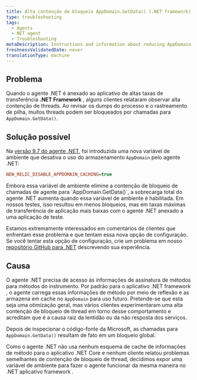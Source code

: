 ```yaml
---
title: Alta contenção de bloqueio AppDomain.GetData() (.NET framework)
type: troubleshooting
tags:
  - Agents
  - NET agent
  - Troubleshooting
metaDescription: Instructions and information about reducing AppDomain.GetData() lock contention for impacted .NET Framework applications
freshnessValidatedDate: never
translationType: machine
---
```


## Problema

Quando o agente .NET é anexado ao aplicativo de altas taxas de transferência <DNT>**.NET Framework**</DNT> , alguns clientes relataram observar alta contenção de threads. Ao revisar os dumps do processo e o rastreamento de pilha, muitos threads podem ser bloqueados por chamadas para `AppDomain.GetData()`.

## Solução possível

Na [versão 9.7 do agente .NET](/docs/release-notes/agent-release-notes/net-release-notes), foi introduzida uma nova variável de ambiente que desativa o uso do armazenamento `AppDomain` pelo agente .NET:

```ini
NEW_RELIC_DISABLE_APPDOMAIN_CACHING=true
```

<Callout variant="caution">
  Embora essa variável de ambiente elimine a contenção de bloqueio de chamadas de agente para `AppDomain.GetData()`, a sobrecarga total do agente .NET aumenta quando essa variável de ambiente é habilitada. Em nossos testes, isso resultou em menos bloqueios, mas em taxas máximas de transferência de aplicação mais baixas com o agente .NET anexado a uma aplicação de teste.
</Callout>

Estamos extremamente interessados em comentários de clientes que enfrentam esse problema e que tentam essa nova opção de configuração. Se você tentar esta opção de configuração, crie um problema em nosso [repositório GitHub para .NET](https://github.com/newrelic/newrelic-dotnet-agent) descrevendo sua experiência.

## Causa

O agente .NET precisa de acesso às informações de assinatura de métodos para métodos do instrumento. Por padrão para o aplicativo .NET framework , o agente carrega essas informações de método por meio de reflexão e as armazena em cache no `AppDomain` para uso futuro. Pretende-se que esta seja uma otimização geral, mas vários clientes experimentaram uma alta contenção de bloqueio de thread em torno desse comportamento e acreditam que é a causa raiz da lentidão ou da não resposta dos serviços.

Depois de inspecionar o código-fonte da Microsoft, as chamadas para `AppDomain.GetData()` resultam de fato em um bloqueio global.

Como o agente .NET não usa nenhum esquema de cache de informações de método para o aplicativo .NET Core e nenhum cliente relatou problemas semelhantes de contenção de bloqueio de thread, decidimos expor uma variável de ambiente para fazer o agente funcionar da mesma maneira no .NET aplicativo framework .
